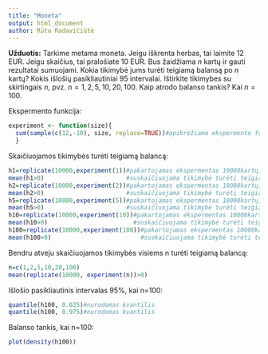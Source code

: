 ```yaml
---
title: "Moneta"
output: html_document
author: Rūta Radavičiūtė
---
```


**Užduotis:**
Tarkime metama moneta. Jeigu iškrenta herbas, tai laimite $12$ EUR. Jeigu skaičius, tai pralošiate $10$ EUR. Bus žaidžiama $n$ kartų ir gauti rezultatai sumuojami. Kokia tikimybė jums turėti teigiamą balansą po $n$ kartų? Kokis išlošių pasikliautiniai $95%$ intervalai. Ištirkite tikimybes su skirtingais $n$, pvz. $n={1,2,5,10,20,100}$. Kaip atrodo balanso tankis? Kai $n=100$.

Ekspermento funkcija:
```r
experiment <- function(size){
  sum(sample(c(12,-10), size, replace=TRUE))#apibrėžiama ekspermento funkcija
  }
```

Skaičiuojamos tikimybės turėti teigiamą balancą:
```r
h1=replicate(10000,experiment(1))#pakartojamas ekspermentas 10000kartų, kai n=1
mean(h1>0)                       #suskaičiuojama tikimybė turėti teigiamą balancą
h2=replicate(10000,experiment(2))#pakartojamas ekspermentas 10000kartų, kai n=2
mean(h2>0)                       #suskaičiuojama tikimybė turėti teigiamą balancą
h5=replicate(10000,experiment(5))#pakartojamas ekspermentas 10000kartų, kai n=2
mean(h5>0)                       #suskaičiuojama tikimybė turėti teigiamą balancą
h10=replicate(10000,experiment(10))#pakartojamas ekspermentas 10000kartų, kai n=2
mean(h10>0)                        #suskaičiuojama tikimybė turėti teigiamą balancą
h100=replicate(10000,experiment(100))#pakartojamas ekspermentas 10000kartų, kai n=2
mean(h100>0)                         #suskaičiuojama tikimybė turėti teigiamą balancą

```

Bendru atveju skaičiuojamos tikimybės visiems n turėti teigiamą balancą:
```r
n=c(1,2,5,10,20,100)
mean(replicate(10000, experiment(n))>0)
```

Išlošio pasikliautinis intervalas 95%, kai n=100:
```r
quantile(h100, 0.025)#nurodomas kvantilis
quantile(h100, 0.975)#nurodomas kvantilis
```

Balanso tankis, kai n=100:
```r
plot(density(h100))
```

